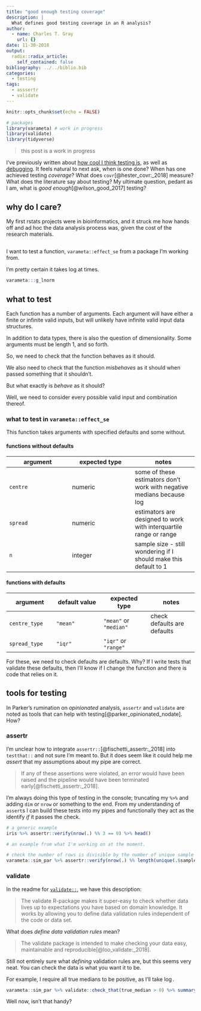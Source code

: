 ```yaml
---
title: "good enough testing coverage"
description: |
  What defines good testing coverage in an R analysis?
author:
  - name: Charles T. Gray
    url: {}
date: 11-30-2018
output:
  radix::radix_article:
    self_contained: false
bibliography: ../../biblio.bib
categories: 
  - testing
tags: 
  - asssertr
  - validate
---
```


```r
knitr::opts_chunk$set(echo = FALSE)
```

```r
# packages
library(varameta) # work in progress
library(validate)
library(tidyverse)
```

> this post is a work in progress


I've previously written about [how cool I think testing is](https://ropensci.org/blog/2018/03/13/ode-to-testing/), as well as [debugging](http://cantabile.rbind.io/posts/2018-11-12-testing-as-debugging/). It feels natural to next ask, when is one done? When has one achieved testing _coverage_? What does `covr`[@hester_covr:_2018] measure? What does the literature say about testing? My ultimate question, pedant as I am, what is _good enough_[@wilson_good_2017] testing?

## why do I care?

My first rstats projects were in bioinformatics, and it struck me how hands off and ad hoc the data analysis process was, given the cost of the research materials.   

## 

I want to test a function, `varameta::effect_se` from a package I'm working from. 

I'm pretty certain it takes log at times. 

```r
varameta:::g_lnorm
```

## what to test

Each function has a number of arguments. Each argument will have either a finite or infinite valid inputs, but will unlikely have infinite valid input data structures. 

In addition to data types, there is also the question of dimensionality. Some arguments must be length 1, and so forth.

So, we need to check that the function behaves as it should. 

We also need to check that the function _misbehaves_ as it should when passed something that it shouldn't.

But what exactly is _behave_ as it should? 

Well, we need to consider every possible valid input and combination thereof. 

### what to test in `varameta::effect_se`

This function takes arguments with specified defaults and some without. 

#### functions without defaults

argument | expected type | notes
-|-|-
`centre` | numeric | some of these estimators don't work with negative medians because $\log$
`spread` | numeric | estimators are designed to work with interquartile range or range
`n` | integer | sample size - still wondering if I should make this default to 1

#### functions with defaults

argument | default value  | expected type | notes
-|-|-|-
`centre_type` | `"mean"` | `"mean"` or `"median"` | check defaults are defaults
`spread_type` | `"iqr"` | `"iqr"` or `"range"` |

For these, we need to check defaults are defaults. Why? If I write tests that validate these defaults, then I'll know if I change the function and there is code that relies on it. 




## tools for testing

In Parker's rumination on _opinionated_ analysis, `assertr` and `validate` are noted as tools that can help with testing[@parker_opinionated_nodate]. How? 

### assertr

I'm unclear how to integrate `assertr::`[@fischetti_assertr:_2018] into `testthat::` and not sure I'm meant to. But it does seem like it could help me _assert_ that my assumptions about my pipe are correct.

> If any of these assertions were violated, an error would have been raised and the pipeline would have been terminated early[@fischetti_assertr:_2018].

I'm always doing this type of testing in the console; truncating my ` %>% ` and adding `dim` or `nrow` or something to the end. From my understanding of `assert`s I can build these tests into my pipes and functionally they act as the identify _if_ it passes the check. 

```r
# a generic example
iris %>% assertr::verify(nrow(.) %% 3 == 0) %>% head()

# an example from what I'm working on at the moment. 

# check the number of rows is divisible by the number of unique sample sizes. 
varameta::sim_par %>% assertr::verify(nrow(.) %% length(unique(.$sample_size)) == 0) %>% head()

```



### validate 

In the readme for [`validate::`](https://github.com/data-cleaning/validate), we have this description:

> The validate R-package makes it super-easy to check whether data lives up to expectations you have based on domain knowledge. It works by allowing you to define data validation rules independent of the code or data set.

What does _define data validation rules_ mean? 

> The validate package is intended to make checking your data easy, maintainable and reproducible[@loo_validate:_2018].

Still not entirely sure what _defining_ validation rules are, but this seems very neat. You can check the data is what you want it to be.  

For example, I require all true medians to be positive, as I'll take $\log$. 

```r
varameta::sim_par %>% validate::check_that(true_median > 0) %>% summary()

```

Well now, isn't that handy? 
